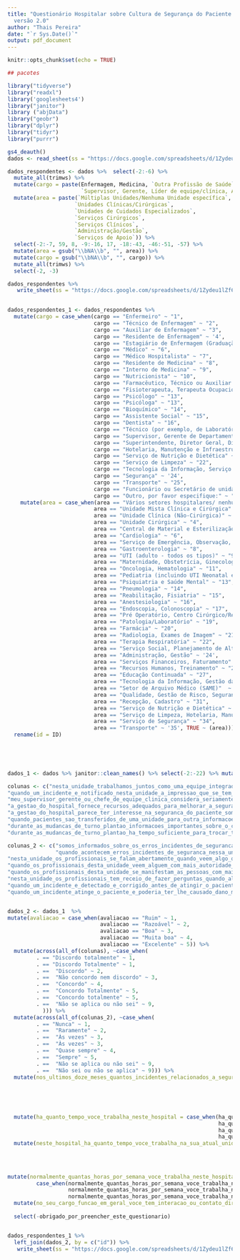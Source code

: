 ```yaml
---
title: "Questionário Hospitalar sobre Cultura de Segurança do Paciente - HSOPSC
  versão 2.0"
author: "Thais Pereira"
date: "`r Sys.Date()`"
output: pdf_document
---
```


```r
knitr::opts_chunk$set(echo = TRUE)
```



```r
## pacotes 

library("tidyverse")
library("readxl")
library('googlesheets4')
library("janitor")
library ("abjData")
library("geobr")
library("dplyr")
library("tidyr")
library("purrr")


```



```r

gs4_deauth()
dados <- read_sheet(ss = "https://docs.google.com/spreadsheets/d/1Zydeu1lZf6rzGeZ3byB_I23TFw9FPqZHn3yYI0LIP_E/edit#gid=0", sheet = 1) 

```



```r


dados_respondentes <- dados %>%  select(-2:-6) %>% 
  mutate_all(trimws) %>% 
  mutate(cargo = paste(Enfermagem, Medicina, `Outra Profissão de Saúde`,
                       `Supervisor, Gerente, Líder de equipe/clínica, Alta liderança` , `Apoio`)) %>% 
  mutate(area = paste(`Múltiplas Unidades/Nenhuma Unidade específica`,
                     `Unidades Clínicas/Cirúrgicas`,
                     `Unidades de Cuidados Especializados`,
                     `Serviços Cirúrgicos`,
                     `Serviços Clínicos`, 
                     `Administração/Gestão`,
                     `Serviços de Apoio`)) %>% 
  select(-2:-7, 59, 8, -9:-16, 17, -18:-43, -46:-51, -57) %>% 
  mutate(area = gsub("\\bNA\\b", "", area)) %>% 
  mutate(cargo = gsub("\\bNA\\b", "", cargo)) %>% 
  mutate_all(trimws) %>% 
  select(-2, -3)

dados_respondentes %>% 
   write_sheet(ss = "https://docs.google.com/spreadsheets/d/1Zydeu1lZf6rzGeZ3byB_I23TFw9FPqZHn3yYI0LIP_E/edit#gid=0", sheet = 3)
  

dados_respondentes_1 <- dados_respondentes %>% 
  mutate(cargo = case_when(cargo == "Enfermeiro" ~ "1", 
                           cargo == "Técnico de Enfermagem" ~ "2", 
                           cargo == "Auxiliar de Enfermagem" ~ "3",
                           cargo == "Residente de Enfermagem" ~ '4',
                           cargo == "Estagiário de Enfermagem (Graduação)" ~ '5',
                           cargo == "Médico" ~ "6",
                           cargo == "Médico Hospitalista" ~ "7",
                           cargo == "Residente de Medicina" ~ "8",
                           cargo == "Interno de Medicina" ~ "9",
                           cargo == "Nutricionista" ~ "10",
                           cargo == "Farmacêutico, Técnico ou Auxiliar de Farmácia" ~ "11",
                           cargo == "Fisioterapeuta, Terapeuta Ocupacional ou Fonoaudiólogo" ~ "12",
                           cargo == "Psicólogo" ~ "13",
                           cargo == "Psicóloga" ~ "13",
                           cargo == "Bioquímico" ~ "14",
                           cargo == "Assistente Social" ~ "15",
                           cargo == "Dentista" ~ "16",
                           cargo == "Técnico (por exemplo, de Laboratório, Rx, Eletrocardiograma)" ~ "17",
                           cargo == "Supervisor, Gerente de Departamento, Chefe de equipe/clínica, Administrador, Diretor" ~ "18",
                           cargo == "Superintendente, Diretor Geral, Diretor Presidente" ~ "19",
                           cargo == "Hotelaria, Manutenção e Infraestrutura" ~ "20",
                           cargo == "Serviço de Nutrição e Dietética" ~ "21",
                           cargo == "Serviço de Limpeza" ~ "22",
                           cargo == "Tecnologia da Informação, Serviço de Informações em Saúde, Informática Médica" ~ "23",
                           cargo == "Segurança" ~ '24',
                           cargo == "Transporte" ~ "25",
                           cargo == "Funcionário ou Secretário de unidade, Recepcionista, Funcionário Administrativo" ~ "26",
                           cargo == "Outro, por favor especifique:" ~ "27", TRUE ~ (cargo))) %>% 
    mutate(area = case_when(area == "Vários setores hospitalares/ nenhum setor específico" ~ "1", 
                           area == "Unidade Mista Clínica e Cirúrgica" ~ "2", 
                           area == "Unidade Clínica (Não-Cirúrgica)" ~ '3',
                           area == "Unidade Cirúrgica" ~ "4",
                           area == "Central de Material e Esterilização (CME)" ~ "5",
                           area == "Cardiologia" ~ "6",
                           area == "Serviço de Emergência, Observação, Curta Permanência" ~ "7",
                           area == "Gastroenterologia" ~ "8",
                           area == "UTI (adulto - todos os tipos)" ~ "9",
                           area == "Maternidade, Obstetrícia, Ginecologia" ~ "10",
                           area == "Oncologia, Hematologia" ~ "11",
                           area == "Pediatria (incluindo UTI Neonatal e Pediátrica)" ~ "12",
                           area == "Psiquiatria e Saúde Mental" ~ "13",
                           area == "Pneumologia" ~ "14",
                           area == "Reabilitação, Fisiatria" ~ "15",
                           area == "Anestesiologia" ~ "16",
                           area == "Endoscopia, Colonoscopia" ~ "17",
                           area == "Pré Operatório, Centro Cirúrgico/Recuperação Pós Anestésica/Pós Operatório" ~ "18",
                           area == "Patologia/Laboratório" ~ "19",
                           area == "Farmácia" ~ "20",
                           area == "Radiologia, Exames de Imagem" ~ "21",
                           area == "Terapia Respiratória" ~ "22",
                           area == "Serviço Social, Planejamento de Alta" ~ '23',
                           area == "Administração, Gestão" ~ '24',
                           area == "Serviços Financeiros, Faturamento" ~ '25',
                           area == "Recursos Humanos, Treinamento" ~ "26",
                           area == "Educação Continuada" ~ "27", 
                           area == "Tecnologia da Informação, Gestão da Informação em Saúde, Informática Clínica" ~ "28",
                           area == "Setor de Arquivo Médico (SAME)"  ~ "29",
                           area == "Qualidade, Gestão de Risco, Segurança do Paciente" ~ "30",
                           area == "Recepção, Cadastro" ~ "31",
                           area == "Serviço de Nutrição e Dietética" ~ "32",
                           area == "Serviço de Limpeza, Hotelaria, Manutenção e Infraestrutura" ~ "33",
                           area == "Serviço de Segurança" ~ "34",
                           area == "Transporte" ~ '35', TRUE ~ (area))) %>% 
  rename(id = ID)
  


  

```


```r

dados_1 <- dados %>% janitor::clean_names() %>% select(-2:-22) %>% mutate_all(trimws)

colunas <- c("nesta_unidade_trabalhamos_juntos_como_uma_equipe_integrada", "nesta_unidade_temos_profissionais_suficientes_para_lidar_com_a_carga_de_trabalho", "os_profissionais_desta_unidade_trabalham_mais_horas_do_que_seria_o_desejavel_para_prestar_o_melhor_cuidado_ao_paciente", "esta_unidade_revisa_regularmente_os_processos_de_trabalho_para_determinar_se_sao_necessarias_mudancas_para_melhorar_a", "esta_unidade_depende_demasiado_de_profissionais_com_contrato_terceirizado_ou_contratado_por_qualquer_outro_regime_temporario",  "nesta_unidade_os_profissionais_sentem_que_seus_erros_falhas_podem_ser_usados_contra_eles", 
"quando_um_incidente_e_notificado_nesta_unidade_a_impressao_que_se_tem_e_que_a_pessoa_esta_sendo_notificada_e_nao_o_problema", "durante_periodos_de_sobrecarga_de_trabalho_os_profissionais_desta_unidade_ajudam_uns_aos_outros", "ha_problema_com_comportamento_desrespeitoso_por_parte_daqueles_que_trabalham_nesta_unidade", "quando_os_profissionais_cometem_erros_esta_unidade_se_concentra_no_aprendizado_ao_inves_de_culpar_os_individuos", "o_ritmo_de_trabalho_nesta_unidade_e_tao_intenso_que_afeta_negativamente_a_seguranca_do_paciente", "nesta_unidade_as_mudancas_para_melhorar_a_seguranca_do_paciente_sao_avaliadas_para_verificar_se_elas_estao_funcionando_bem",  "nesta_unidade_falta_apoio_aos_profissionais_envolvidos_em_erros_falhas_que_comprometem_a_seguranca_do_paciente", "esta_unidade_permite_que_os_mesmos_continuem_ocorrendo_problemas_de_seguranca_do_paciente", 
"meu_supervisor_gerente_ou_chefe_de_equipe_clinica_considera_seriamente_as_sugestoes_dos_profissionais_para_melhorar_a_seguranca_do_paciente", "meu_supervisor_gerente_ou_chefe_de_equipe_clinica_quer_que_trabalhemos_mais_rapido_nos_horarios_de_demanda_intensa_de_trabalho_mesmo_que_isso_implique_em_pular_etapas", "meu_supervisor_gerente_ou_chefe_de_equipe_clinica_adota_medidas_para_resolver_as_questoes_de_seguranca_do_paciente_que_lhe_sao_apresentadas", "as_acoes_da_gestao_do_hospital_demonstram_que_a_seguranca_do_paciente_tem_alta_prioridade", 
"a_gestao_do_hospital_fornece_recursos_adequados_para_melhorar_a_seguranca_do_paciente", 
"a_gestao_do_hospital_parece_ter_interesse_na_seguranca_do_paciente_somente_apos_a_ocorrencia_de_um_evento_adverso", 
"quando_pacientes_sao_transferidos_de_uma_unidade_para_outra_informacoes_importantes_sobre_o_seu_cuidado_sao_frequentemente_perdidas", 
"durante_as_mudancas_de_turno_plantao_informacoes_importantes_sobre_o_cuidado_do_paciente_frequentemente_sao_omitidas", 
"durante_as_mudancas_de_turno_plantao_ha_tempo_suficiente_para_trocar_todas_as_informacoes_importantes_para_o_cuidado_do_paciente")

colunas_2 <- c("somos_informados_sobre_os_erros_incidentes_de_seguranca_que_acontecem_nesta_unidade", 
               "quando_acontecem_erros_incidentes_de_seguranca_nessa_unidade_discutimos_maneiras_de_evitar_que_voltem_a_acontecer", "nesta_unidade_somos_informados_sobre_as_mudancas_realizadas_com_base_nos_relatorios_de_notificacao_de_incidentes", 
"nesta_unidade_os_profissionais_se_falam_abertamente_quando_veem_algo_que_pode_afetar_negativamente_o_cuidado_do_paciente", 
"quando_os_profissionais_desta_unidade_veem_alguem_com_mais_autoridade_fazendo_algo_inseguro_para_os_pacientes_eles_falam_abertamente",
"quando_os_profissionais_desta_unidade_se_manifestam_as_pessoas_com_mais_autoridade_estao_abertas_as_suas_preocupacoes_em_relacao_a_seguranca_do_paciente", 
"nesta_unidade_os_profissionais_tem_receio_de_fazer_perguntas_quando_algo_nao_lhes_parece_certo", 
"quando_um_incidente_e_detectado_e_corrigido_antes_de_atingir_o_paciente_com_que_frequencia_ele_e_notificado",
"quando_um_incidente_atinge_o_paciente_e_poderia_ter_lhe_causado_dano_mas_nao_lhe_causou_com_que_frequencia_ele_e_notificado")


dados_2 <- dados_1  %>% 
mutate(avaliacao = case_when(avaliacao == "Ruim" ~ 1, 
                             avaliacao == "Razoável" ~ 2,
                             avaliacao == "Boa" ~ 3,
                             avaliacao == "Muita boa" ~ 4,
                             avaliacao == "Excelente" ~ 5)) %>% 
  mutate(across(all_of(colunas), ~case_when(
         . == "Discordo totalmente" ~ 1,
         . == "Discordo Totalmente" ~ 1,
         . ==  "Discordo" ~ 2, 
         . ==  "Não concordo nem discordo" ~ 3,
         . ==  "Concordo" ~ 4,
         . ==  "Concordo Totalmente" ~ 5,
         . ==  "Concordo totalmente" ~ 5,
         . ==  "Não se aplica ou não sei" ~ 9,
           ))) %>% 
  mutate(across(all_of(colunas_2), ~case_when(
         . == "Nunca" ~ 1, 
         . ==  "Raramente" ~ 2, 
         . ==  "Às vezes" ~ 3,
         . ==  "Às vezes" ~ 3,
         . ==  "Quase sempre" ~ 4,
         . ==  "Sempre" ~ 5,
         . ==  "Não se aplica ou não sei" ~ 9,
         . ==  "Não sei ou não se aplica" ~ 9))) %>% 
  mutate(nos_ultimos_doze_meses_quantos_incidentes_relacionados_a_seguranca_do_paciente_voce_notificou = case_when(nos_ultimos_doze_meses_quantos_incidentes_relacionados_a_seguranca_do_paciente_voce_notificou == "Nenhum" ~ "A",
                                                                                                                   nos_ultimos_doze_meses_quantos_incidentes_relacionados_a_seguranca_do_paciente_voce_notificou == "1 a 2" ~ "B", 
                                                                                                  nos_ultimos_doze_meses_quantos_incidentes_relacionados_a_seguranca_do_paciente_voce_notificou == "3 a 5" ~ "C", 
                                                                                                                   nos_ultimos_doze_meses_quantos_incidentes_relacionados_a_seguranca_do_paciente_voce_notificou == "6 a 10" ~ "D",
                                                                                                                   nos_ultimos_doze_meses_quantos_incidentes_relacionados_a_seguranca_do_paciente_voce_notificou == "11 ou mais" ~ "E", 
                                                                                                  TRUE ~ (nos_ultimos_doze_meses_quantos_incidentes_relacionados_a_seguranca_do_paciente_voce_notificou))) %>% 
  mutate(ha_quanto_tempo_voce_trabalha_neste_hospital = case_when(ha_quanto_tempo_voce_trabalha_neste_hospital == "Menos que 1 ano" ~ "A",
                                                                  ha_quanto_tempo_voce_trabalha_neste_hospital == "1 a 5 anos" ~ "B",
                                                                  ha_quanto_tempo_voce_trabalha_neste_hospital == "6 a 10 anos" ~ "C",
                                                                  ha_quanto_tempo_voce_trabalha_neste_hospital == "11 anos ou mais" ~ "D", TRUE ~ (ha_quanto_tempo_voce_trabalha_neste_hospital))) %>% 
  mutate(neste_hospital_ha_quanto_tempo_voce_trabalha_na_sua_atual_unidade_area_de_trabalho= case_when(neste_hospital_ha_quanto_tempo_voce_trabalha_na_sua_atual_unidade_area_de_trabalho == "Menos que 1 ano" ~ "A", 
                                                                                                       neste_hospital_ha_quanto_tempo_voce_trabalha_na_sua_atual_unidade_area_de_trabalho == "1 a 5 anos" ~ "B",
                                                                                                       neste_hospital_ha_quanto_tempo_voce_trabalha_na_sua_atual_unidade_area_de_trabalho == "6 a 10 anos" ~ "C",
                                                                                                       neste_hospital_ha_quanto_tempo_voce_trabalha_na_sua_atual_unidade_area_de_trabalho == "11 anos ou mais" ~ "D", TRUE ~ (neste_hospital_ha_quanto_tempo_voce_trabalha_na_sua_atual_unidade_area_de_trabalho))) %>% 
  
mutate(normalmente_quantas_horas_por_semana_voce_trabalha_neste_hospital = 
         case_when(normalmente_quantas_horas_por_semana_voce_trabalha_neste_hospital == "Menos que 30 horas por semana" ~ "A", 
                   normalmente_quantas_horas_por_semana_voce_trabalha_neste_hospital == "30 a 40 horas por semana" ~ "B",
                   normalmente_quantas_horas_por_semana_voce_trabalha_neste_hospital == "Mais que 40 horas por semana" ~ "C", TRUE ~ (normalmente_quantas_horas_por_semana_voce_trabalha_neste_hospital))) %>% 
  mutate(no_seu_cargo_funcao_em_geral_voce_tem_interacao_ou_contato_direto_com_os_pacientes= case_when(no_seu_cargo_funcao_em_geral_voce_tem_interacao_ou_contato_direto_com_os_pacientes == "SIM, em geral, tenho interação ou contato direto com os pacientes" ~ "A", 
                                                                                                      no_seu_cargo_funcao_em_geral_voce_tem_interacao_ou_contato_direto_com_os_pacientes == "NÃO, em geral, NÃO tenho interação ou contato direto com os pacientes" ~ "B", TRUE ~  (no_seu_cargo_funcao_em_geral_voce_tem_interacao_ou_contato_direto_com_os_pacientes))) %>% 
  select(-obrigado_por_preencher_este_questionario)



```



```r

dados_respondentes_1 %>% 
  left_join(dados_2, by = c("id")) %>% 
   write_sheet(ss = "https://docs.google.com/spreadsheets/d/1Zydeu1lZf6rzGeZ3byB_I23TFw9FPqZHn3yYI0LIP_E/edit#gid=0", sheet = 2)

```
























